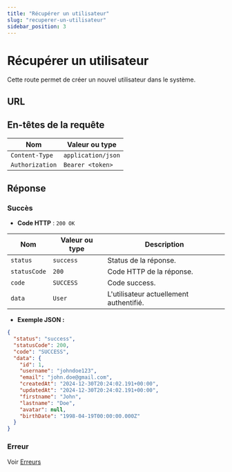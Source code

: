 ```yaml
---
title: "Récupérer un utilisateur"
slug: "recuperer-un-utilisateur"
sidebar_position: 3
---
```



# Récupérer un utilisateur

Cette route permet de créer un nouvel utilisateur dans le système.

## URL 
<HttpMethod method="GET" route="/v1/user/me"/>



## En-têtes de la requête
| Nom      |        Valeur ou type                  |
|-----------|------------------------------|
| `Content-Type`     | `application/json`            |
| `Authorization`     | `Bearer <token>`            |

## Réponse

### Succès

- **Code HTTP** : `200 OK`

| Nom      |        Valeur ou type                  | Description                                         |
|-----------|------------------------------|-----------------------------------------------------|
| `status`     | `success`            | Status de la réponse.               |
| `statusCode`     | `200`          | Code HTTP de la réponse. |
| `code`     | `SUCCESS`        | Code success.                |
| `data`     | `User`        | L'utilisateur actuellement authentifié.                |


- **Exemple JSON :**

```json
{
  "status": "success",
  "statusCode": 200,
  "code": "SUCCESS",
  "data": {
    "id": 1,
    "username": "johndoe123",
    "email": "john.doe@gmail.com",
    "createdAt": "2024-12-30T20:24:02.191+00:00",
    "updatedAt": "2024-12-30T20:24:02.191+00:00",
    "firstname": "John",
    "lastname": "Doe",
    "avatar": null,
    "birthDate": "1998-04-19T00:00:00.000Z"
  }
}
```

### Erreur

Voir [Erreurs](../../reponses/errors.mdx)